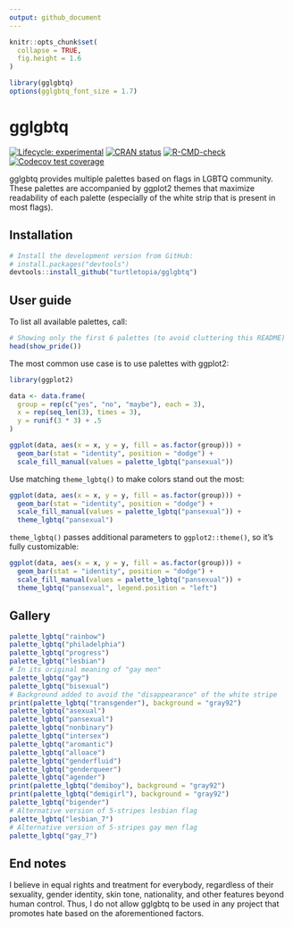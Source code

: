 ```yaml
---
output: github_document
---
```


```r
knitr::opts_chunk$set(
  collapse = TRUE,
  fig.height = 1.6
)

library(gglgbtq)
options(gglgbtq_font_size = 1.7)
```

# gglgbtq

<!-- badges: start -->
[![Lifecycle: experimental](https://img.shields.io/badge/lifecycle-experimental-orange.svg)](https://lifecycle.r-lib.org/articles/stages.html#experimental)
[![CRAN status](https://www.r-pkg.org/badges/version/gglgbtq)](https://CRAN.R-project.org/package=gglgbtq)
[![R-CMD-check](https://github.com/turtletopia/gglgbtq/workflows/R-CMD-check/badge.svg)](https://github.com/turtletopia/gglgbtq/actions)
[![Codecov test coverage](https://codecov.io/gh/turtletopia/gglgbtq/branch/master/graph/badge.svg)](https://codecov.io/gh/turtletopia/gglgbtq?branch=master)
<!-- badges: end -->

gglgbtq provides multiple palettes based on flags in LGBTQ community. These palettes are accompanied by ggplot2 themes that maximize readability of each palette (especially of the white strip that is present in most flags).

## Installation

```r
# Install the development version from GitHub:
# install.packages("devtools")
devtools::install_github("turtletopia/gglgbtq")
```

## User guide

To list all available palettes, call:

```r
# Showing only the first 6 palettes (to avoid cluttering this README)
head(show_pride())
```

The most common use case is to use palettes with ggplot2:

```r
library(ggplot2)

data <- data.frame(
  group = rep(c("yes", "no", "maybe"), each = 3),
  x = rep(seq_len(3), times = 3),
  y = runif(3 * 3) + .5
)

ggplot(data, aes(x = x, y = y, fill = as.factor(group))) +
  geom_bar(stat = "identity", position = "dodge") +
  scale_fill_manual(values = palette_lgbtq("pansexual"))
```

Use matching `theme_lgbtq()` to make colors stand out the most:

```r
ggplot(data, aes(x = x, y = y, fill = as.factor(group))) +
  geom_bar(stat = "identity", position = "dodge") +
  scale_fill_manual(values = palette_lgbtq("pansexual")) +
  theme_lgbtq("pansexual")
```

`theme_lgbtq()` passes additional parameters to `ggplot2::theme()`, so it's fully customizable:

```r
ggplot(data, aes(x = x, y = y, fill = as.factor(group))) +
  geom_bar(stat = "identity", position = "dodge") +
  scale_fill_manual(values = palette_lgbtq("pansexual")) +
  theme_lgbtq("pansexual", legend.position = "left")
```

## Gallery

```r
palette_lgbtq("rainbow")
palette_lgbtq("philadelphia")
palette_lgbtq("progress")
palette_lgbtq("lesbian")
# In its original meaning of "gay men"
palette_lgbtq("gay")
palette_lgbtq("bisexual")
# Background added to avoid the "disappearance" of the white stripe
print(palette_lgbtq("transgender"), background = "gray92")
palette_lgbtq("asexual")
palette_lgbtq("pansexual")
palette_lgbtq("nonbinary")
palette_lgbtq("intersex")
palette_lgbtq("aromantic")
palette_lgbtq("alloace")
palette_lgbtq("genderfluid")
palette_lgbtq("genderqueer")
palette_lgbtq("agender")
print(palette_lgbtq("demiboy"), background = "gray92")
print(palette_lgbtq("demigirl"), background = "gray92")
palette_lgbtq("bigender")
# Alternative version of 5-stripes lesbian flag
palette_lgbtq("lesbian_7")
# Alternative version of 5-stripes gay men flag
palette_lgbtq("gay_7")
```

## End notes

I believe in equal rights and treatment for everybody, regardless of their sexuality, gender identity, skin tone, nationality, and other features beyond human control. Thus, I do not allow gglgbtq to be used in any project that promotes hate based on the aforementioned factors.
